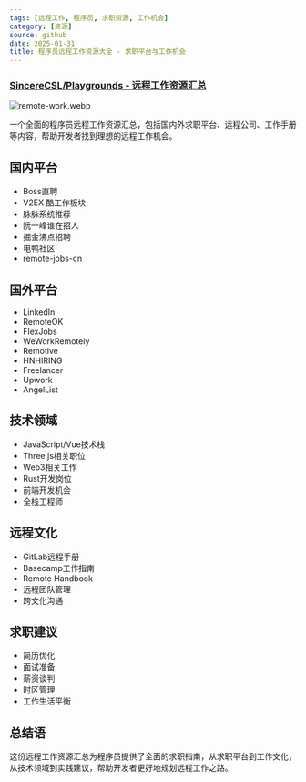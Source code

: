 ```yaml
---
tags: [远程工作, 程序员, 求职资源, 工作机会]
category: [资源]
source: github
date: 2025-01-31
title: 程序员远程工作资源大全 - 求职平台与工作机会
---
```


### [SincereCSL/Playgrounds - 远程工作资源汇总](https://github.com/SincereCSL/Playgrounds)

![remote-work.webp](https://img.mengpeng.tech/i/2025/02/07/67a5ee5f8df17.webp)

一个全面的程序员远程工作资源汇总，包括国内外求职平台、远程公司、工作手册等内容，帮助开发者找到理想的远程工作机会。

## 国内平台

- Boss直聘
- V2EX 酷工作板块
- 脉脉系统推荐
- 阮一峰谁在招人
- 掘金沸点招聘
- 电鸭社区
- remote-jobs-cn

## 国外平台

- LinkedIn
- RemoteOK
- FlexJobs
- WeWorkRemotely
- Remotive
- HNHIRING
- Freelancer
- Upwork
- AngelList

## 技术领域

- JavaScript/Vue技术栈
- Three.js相关职位
- Web3相关工作
- Rust开发岗位
- 前端开发机会
- 全栈工程师

## 远程文化

- GitLab远程手册
- Basecamp工作指南
- Remote Handbook
- 远程团队管理
- 跨文化沟通

## 求职建议

- 简历优化
- 面试准备
- 薪资谈判
- 时区管理
- 工作生活平衡

## 总结语

这份远程工作资源汇总为程序员提供了全面的求职指南，从求职平台到工作文化，从技术领域到实践建议，帮助开发者更好地规划远程工作之路。 